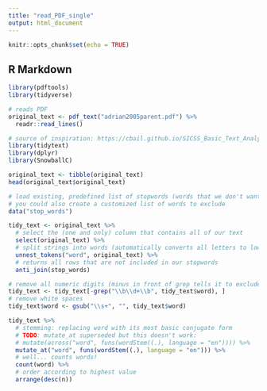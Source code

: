 ```yaml
---
title: "read_PDF_single"
output: html_document
---
```


```r
knitr::opts_chunk$set(echo = TRUE)
```

## R Markdown
```r
library(pdftools)
library(tidyverse)

# reads PDF
original_text <- pdf_text("adrian2005parent.pdf") %>%
  readr::read_lines()

# source of inspiration: https://cbail.github.io/SICSS_Basic_Text_Analysis.html
library(tidytext)
library(dplyr)
library(SnowballC)

original_text <- tibble(original_text)
head(original_text$original_text)

# load existing, predefined list of stopwords (words that we don't want to count)
# you could also create a customized list of words to exclude
data("stop_words")

tidy_text <- original_text %>%
  # select the (one and only) column that contains all of our text 
  select(original_text) %>%
  # split strings into words (automatically converts all letters to lowercase & removes punctuation)
  unnest_tokens("word", original_text) %>%
  # returns all rows that are not included in our stopwords
  anti_join(stop_words)

# remove all numeric digits (minus in front of grep tells it to exclude rather then include them)
tidy_text <- tidy_text[-grep("\\b\\d+\\b", tidy_text$word), ]
# remove white spaces
tidy_text$word <- gsub("\\s+", "", tidy_text$word)

tidy_text %>%
  # stemming: replacing word with its most basic conjugate form
  # TODO: mutate_at superseded but this doesn't work:   
  # mutate(across("word", funs(wordStem((.), language = "en")))) %>%
  mutate_at("word", funs(wordStem((.), language = "en"))) %>%
  # well... counts words!
  count(word) %>%
  # order according to highest value
  arrange(desc(n))
```

